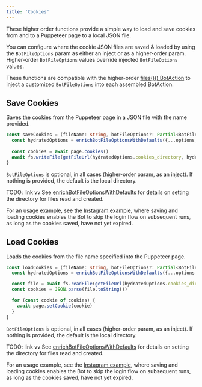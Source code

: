 ---
title: 'Cookies'
---

These higher order functions provide a simple way to load and save cookies from and to a Puppeteer page to a local JSON file.

You can configure where the cookie JSON files are saved & loaded by using the `BotFileOptions` param as either an inject or as a higher-order param. Higher-order `BotFileOptions` values override injected `BotFileOptions` values. 

These functions are compatible with the higher-order [files()() BotAction](/api/files#files) to inject a customized `BotFileOptions` into each assembled BotAction.

## Save Cookies
Saves the cookies from the Puppeteer page in a JSON file with the name provided.

```typescript
const saveCookies = (fileName: string, botFileOptions?: Partial<BotFileOptions>): BotFilesAction => async(page, options: Partial<BotFileOptions>) => {
  const hydratedOptions = enrichBotFileOptionsWithDefaults({...options, ...botFileOptions})
  
  const cookies = await page.cookies()
  await fs.writeFile(getFileUrl(hydratedOptions.cookies_directory, hydratedOptions, fileName) + '.json', JSON.stringify(cookies, null, 2))
}
```
`BotFileOptions` is optional, in all cases (higher-order param, as an inject). If nothing is provided, the default is the local directory.

TODO: link vv
See [enrichBotFileOptionsWithDefaults]() for details on setting the directory for files read and created.

For an usage example, see the [Instagram example](https://github.com/mrWh1te/Botmation/blob/master/src/examples/instagram.ts), where saving and loading cookies enables the Bot to skip the login flow on subsequent runs, as long as the cookies saved, have not yet expired.

## Load Cookies
Loads the cookies from the file name specified into the Puppeteer page.

```typescript
const loadCookies = (fileName: string, botFileOptions?: Partial<BotFileOptions>): BotFilesAction => async(page, options) => {
  const hydratedOptions = enrichBotFileOptionsWithDefaults({...options, ...botFileOptions})

  const file = await fs.readFile(getFileUrl(hydratedOptions.cookies_directory, hydratedOptions, fileName) + '.json')
  const cookies = JSON.parse(file.toString())

  for (const cookie of cookies) {
    await page.setCookie(cookie)
  }
}
```
`BotFileOptions` is optional, in all cases (higher-order param, as an inject). If nothing is provided, the default is the local directory.

TODO: link vv
See [enrichBotFileOptionsWithDefaults]() for details on setting the directory for files read and created.

For an usage example, see the [Instagram example](https://github.com/mrWh1te/Botmation/blob/master/src/examples/instagram.ts), where saving and loading cookies enables the Bot to skip the login flow on subsequent runs, as long as the cookies saved, have not yet expired.